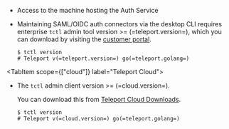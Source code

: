 <Tabs>
<TabItem
  scope={["enterprise"]} label="Self-Hosted">

- Access to the machine hosting the Auth Service

- Maintaining SAML/OIDC auth connectors via the desktop CLI requires enterprise `tctl` admin tool version >= (=teleport.version=),
  which you can download by visiting the
  [customer portal](https://dashboard.gravitational.com/web/login).

  ```code
  $ tctl version
  # Teleport v(=teleport.version=) go(=teleport.golang=)
  ```

</TabItem>

<TabItem scope={["cloud"]}
  label="Teleport Cloud">

- The `tctl` admin client version >= (=cloud.version=).

  You can download this from [Teleport Cloud Downloads](/docs/cloud/downloads).

  ```code
  $ tctl version
  # Teleport v(=cloud.version=) go(=teleport.golang=)
  ```

</TabItem>
</Tabs>
